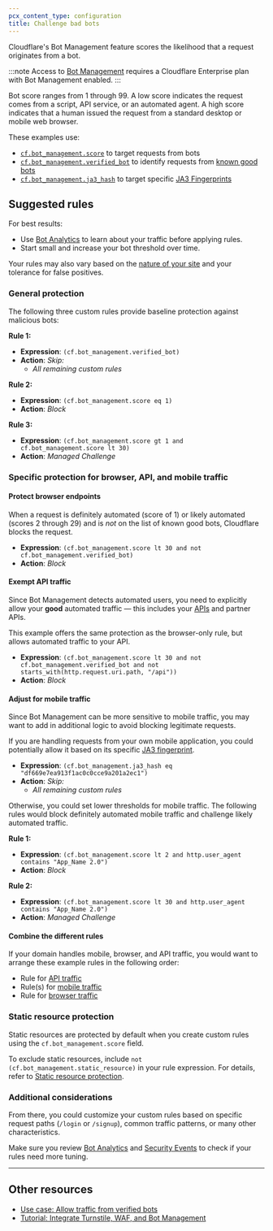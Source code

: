 ```yaml
---
pcx_content_type: configuration
title: Challenge bad bots
---
```


Cloudflare's Bot Management feature scores the likelihood that a request originates from a bot.

:::note
Access to [Bot Management](/bots/plans/bm-subscription/) requires a Cloudflare Enterprise plan with Bot Management enabled.
:::

Bot score ranges from 1 through 99. A low score indicates the request comes from a script, API service, or an automated agent. A high score indicates that a human issued the request from a standard desktop or mobile web browser.

These examples use:

- [`cf.bot_management.score`](/ruleset-engine/rules-language/fields/reference/cf.bot_management.score/) to target requests from bots
- [`cf.bot_management.verified_bot`](/ruleset-engine/rules-language/fields/reference/cf.bot_management.verified_bot/) to identify requests from [known good bots](https://radar.cloudflare.com/verified-bots)
- [`cf.bot_management.ja3_hash`](/ruleset-engine/rules-language/fields/reference/cf.bot_management.ja3_hash/) to target specific [JA3 Fingerprints](/bots/additional-configurations/ja3-ja4-fingerprint/)

## Suggested rules

For best results:

- Use [Bot Analytics](/bots/bot-analytics/#enterprise-bot-management) to learn about your traffic before applying rules.
- Start small and increase your bot threshold over time.

Your rules may also vary based on the [nature of your site](/bots/get-started/bot-management/) and your tolerance for false positives.

### General protection

The following three custom rules provide baseline protection against malicious bots:

**Rule 1:**

- **Expression**: `(cf.bot_management.verified_bot)`
- **Action**: _Skip:_
  - _All remaining custom rules_

**Rule 2:**

- **Expression**: `(cf.bot_management.score eq 1)`
- **Action**: _Block_

**Rule 3:**

- **Expression**: `(cf.bot_management.score gt 1 and cf.bot_management.score lt 30)`
- **Action**: _Managed Challenge_

### Specific protection for browser, API, and mobile traffic

#### Protect browser endpoints

When a request is definitely automated (score of 1) or likely automated (scores 2 through 29) and is _not_ on the list of known good bots, Cloudflare blocks the request.

- **Expression**: `(cf.bot_management.score lt 30 and not cf.bot_management.verified_bot)`
- **Action**: _Block_

#### Exempt API traffic

Since Bot Management detects automated users, you need to explicitly allow your **good** automated traffic⁠ — this includes your [APIs](https://www.cloudflare.com/learning/security/api/what-is-an-api/) and partner APIs.

This example offers the same protection as the browser-only rule, but allows automated traffic to your API.

- **Expression**: `(cf.bot_management.score lt 30 and not cf.bot_management.verified_bot and not starts_with(http.request.uri.path, "/api"))`
- **Action**: _Block_

#### Adjust for mobile traffic

Since Bot Management can be more sensitive to mobile traffic, you may want to add in additional logic to avoid blocking legitimate requests.

If you are handling requests from your own mobile application, you could potentially allow it based on its specific [JA3 fingerprint](/bots/additional-configurations/ja3-ja4-fingerprint/).

- **Expression**: `(cf.bot_management.ja3_hash eq "df669e7ea913f1ac0c0cce9a201a2ec1")`
- **Action**: _Skip:_
  - _All remaining custom rules_

Otherwise, you could set lower thresholds for mobile traffic. The following rules would block definitely automated mobile traffic and challenge likely automated traffic.

**Rule 1:**

- **Expression**: `(cf.bot_management.score lt 2 and http.user_agent contains "App_Name 2.0")`
- **Action**: _Block_

**Rule 2:**

- **Expression**: `(cf.bot_management.score lt 30 and http.user_agent contains "App_Name 2.0")`
- **Action**: _Managed Challenge_

#### Combine the different rules

If your domain handles mobile, browser, and API traffic, you would want to arrange these example rules in the following order:

- Rule for [API traffic](#exempt-api-traffic)
- Rule(s) for [mobile traffic](#adjust-for-mobile-traffic)
- Rule for [browser traffic](#protect-browser-endpoints)

### Static resource protection

Static resources are protected by default when you create custom rules using the `cf.bot_management.score` field.

To exclude static resources, include `not (cf.bot_management.static_resource)` in your rule expression. For details, refer to [Static resource protection](/bots/additional-configurations/static-resources/).

### Additional considerations

From there, you could customize your custom rules based on specific request paths (`/login` or `/signup`), common traffic patterns, or many other characteristics.

Make sure you review [Bot Analytics](/bots/bot-analytics/#enterprise-bot-management) and [Security Events](/waf/analytics/security-events/) to check if your rules need more tuning.

---

## Other resources

- [Use case: Allow traffic from verified bots](/waf/custom-rules/use-cases/allow-traffic-from-verified-bots/)
- [Tutorial: Integrate Turnstile, WAF, and Bot Management](/turnstile/tutorials/integrating-turnstile-waf-and-bot-management/)
